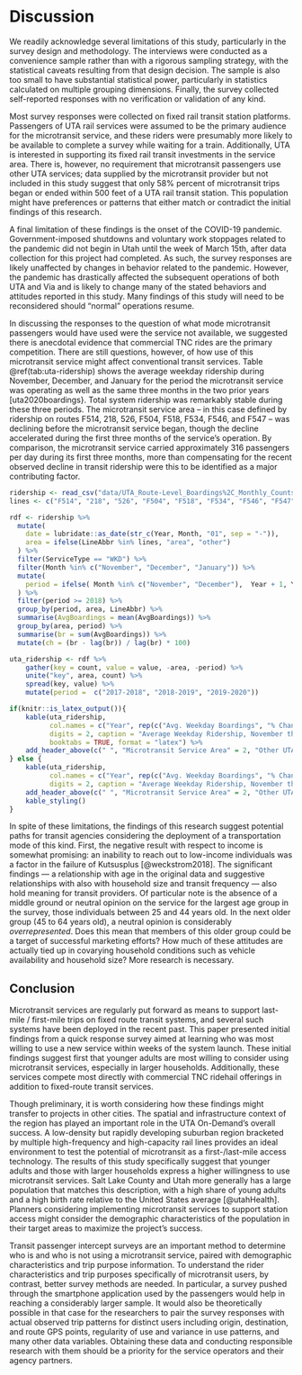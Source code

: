 # Discussion

We readily acknowledge several limitations of this study, particularly in the
survey design and methodology. The interviews were conducted as a convenience
sample rather than with a rigorous sampling strategy, with the statistical
caveats resulting from that design decision. The sample is also too small to
have substantial statistical power, particularly in statistics calculated on
multiple grouping dimensions. Finally, the survey collected self-reported
responses with no verification or validation of any kind.

Most survey responses were collected on fixed rail transit station platforms.
Passengers of UTA rail services were assumed to be the primary audience for the
microtransit service, and these riders were presumably more likely to be
available to complete a survey while waiting for a train. Additionally, UTA is
interested in supporting its fixed rail transit investments in the service area.
There is, however, no requirement that microtransit passengers use other UTA
services; data supplied by the microtransit provider but not included in this
study suggest that only 58\% percent of microtransit trips began or ended within
500 feet of a UTA rail transit station. This population might have preferences
or patterns that either match or contradict the initial findings of this
research.

A final limitation of these findings is the onset of the COVID-19 pandemic.
Government-imposed shutdowns and voluntary work stoppages related to the
pandemic did not begin in Utah until the week of March 15th, after data
collection for this project had completed. As such, the survey responses are
likely unaffected by changes in behavior related to the pandemic. However, the
pandemic has drastically affected the subsequent operations of both UTA and Via
and is likely to change many of the stated behaviors and attitudes reported in
this study. Many findings of this study will need to be reconsidered should
“normal” operations resume.

In discussing the responses to the question of what mode microtransit passengers
would have used were the service not available, we suggested there is anecdotal
evidence that commercial TNC rides are the primary competition. There are still
questions, however, of how use of this microtransit service might affect
conventional transit services. Table \@ref(tab:uta-ridership) shows the average
weekday ridership during November, December, and January for the period the
microtransit service was operating as well as the same three months in the two
prior years [uta2020boardings}. Total system ridership was remarkably stable
during these three periods. The microtransit service area -- in this case
defined by ridership on routes F514, 218, 526, F504, F518, F534, F546, and F547
-- was declining before the microtransit service began, though the decline
accelerated during the first three months of the service’s operation. By
comparison, the microtransit service carried approximately 316 passengers per
day during its first three months, more than compensating for the recent
observed decline in transit ridership were this to be identified as a major
contributing factor.

```r
ridership <- read_csv("data/UTA_Route-Level_Boardings%2C_Monthly_Counts.csv") 
lines <- c("F514", "218", "526", "F504", "F518", "F534", "F546", "F547")

rdf <- ridership %>% 
  mutate(
    date = lubridate::as_date(str_c(Year, Month, "01", sep = "-")),
    area = ifelse(LineAbbr %in% lines, "area", "other")
  ) %>%
  filter(ServiceType == "WKD") %>%
  filter(Month %in% c("November", "December", "January")) %>%
  mutate(
    period = ifelse( Month %in% c("November", "December"),  Year + 1, Year )
  ) %>%
  filter(period >= 2018) %>%
  group_by(period, area, LineAbbr) %>%
  summarise(AvgBoardings = mean(AvgBoardings)) %>%
  group_by(area, period) %>%
  summarise(br = sum(AvgBoardings)) %>%
  mutate(ch = (br - lag(br)) / lag(br) * 100) 

uta_ridership <- rdf %>%
    gather(key = count, value = value, -area, -period) %>%
    unite("key", area, count) %>%
    spread(key, value) %>%
    mutate(period =  c("2017-2018", "2018-2019", "2019-2020"))

if(knitr::is_latex_output()){
    kable(uta_ridership,
          col.names = c("Year", rep(c("Avg. Weekday Boardings", "% Change"), 2)), 
          digits = 2, caption = "Average Weekday Ridership, November through January",
          booktabs = TRUE, format = "latex") %>%
    add_header_above(c(" ", "Microtransit Service Area" = 2, "Other UTA Services" = 2))
} else {
    kable(uta_ridership,
          col.names = c("Year", rep(c("Avg. Weekday Boardings", "% Change"), 2)), 
          digits = 2, caption = "Average Weekday Ridership, November through January") %>%
    add_header_above(c(" ", "Microtransit Service Area" = 2, "Other UTA Services" = 2)) %>%
    kable_styling() 
}
```

In spite of these limitations, the findings of this research suggest potential
paths for transit agencies considering the deployment of a transportation mode
of this kind. First, the negative result with respect to income is somewhat
promising: an inability to reach out to low-income individuals was a factor in
the failure of Kutsusplus [@weckstrom2018]. The significant findings --- a
relationship with age in the original data and suggestive relationships with
also with household size and transit frequency --- also hold meaning for transit
providers. Of particular note is the absence of a middle ground or neutral
opinion on the service for the largest age group in the survey, those
individuals between 25 and 44 years old. In the next older group (45 to 64 years
old), a neutral opinion is considerably *overrepresented*. Does this mean
that members of this older group could be a target of successful marketing
efforts? How much of these attitudes are actually tied up in covarying household
conditions such as vehicle availability and household size? More research is
necessary.


## Conclusion

Microtransit services are regularly put forward as means to support last-mile /
first-mile trips on fixed route transit systems, and several such systems have
been deployed in the recent past. This paper presented initial findings from a
quick response survey aimed at learning who was most willing to use a new
service within weeks of the system launch. These initial findings suggest first
that younger adults are most willing to consider using microtransit services,
especially in larger households. Additionally, these services compete most
directly with commercial TNC ridehail offerings in addition to fixed-route
transit services.

Though preliminary, it is worth considering how these findings might transfer
to projects in other cities. The spatial and infrastructure context of the
region has played an important role in the UTA On-Demand's overall
success. A low-density but rapidly developing suburban region
bracketed by multiple high-frequency and high-capacity rail lines provides an 
ideal environment to test the potential of microtransit as a first-/last-mile 
access technology. The results of this study specifically suggest that younger
adults and those with larger households express a higher willingness to use
microtransit services. Salt Lake County and Utah more generally has a large
population that matches this description, with a high share of young adults and
a high birth rate relative to the United States average [@utahHealth]. Planners
considering implementing microtransit services to support station access might
consider the demographic characteristics of the population in their target areas
to maximize the project's success.

Transit passenger intercept surveys are an important method to determine who is
and who is not using a microtransit service, paired with demographic
characteristics and trip purpose information. To understand the rider
characteristics and trip purposes specifically of microtransit users, by
contrast, better survey methods are needed. In particular, a survey pushed
through the smartphone application used by the passengers would help in reaching
a considerably larger sample. It would also be theoretically possible in that
case for the researchers to pair the survey responses with actual observed trip
patterns for distinct users including origin, destination, and route GPS points,
regularity of use and variance in use patterns, and many other data variables.
Obtaining these data and conducting responsible research with them should be a
priority for the service operators and their agency partners.